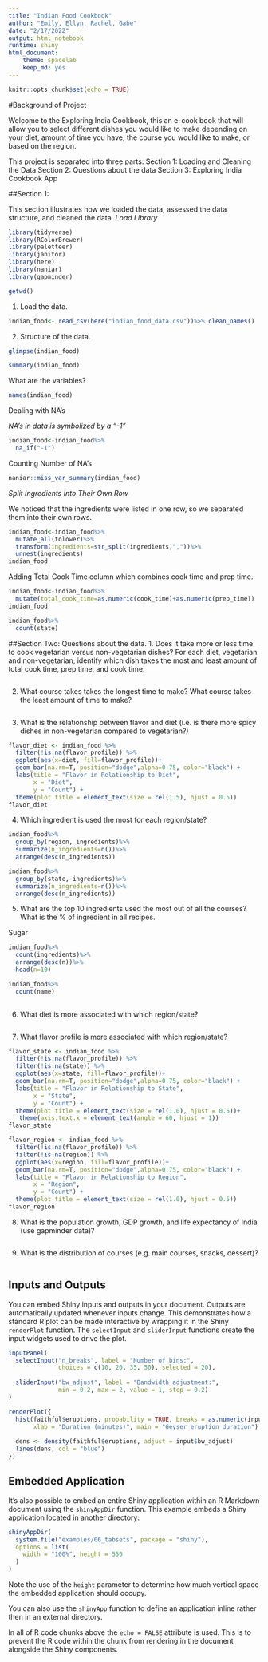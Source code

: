 ```yaml
---
title: "Indian Food Cookbook"
author: "Emily, Ellyn, Rachel, Gabe"
date: "2/17/2022"
output: html_notebook
runtime: shiny
html_document: 
    theme: spacelab
    keep_md: yes
---
```


```r
knitr::opts_chunk$set(echo = TRUE)
```

#Background of Project

Welcome to the Exploring India Cookbook, this an e-cook book that will allow you to select different dishes you would like to make depending on your diet, amount of time you have, the course you would like to make, or based on the region. 

This project is separated into three parts:
Section 1: Loading and Cleaning the Data
Section 2: Questions about the data
Section 3: Exploring India Cookbook App


##Section 1:

This section illustrates how we loaded the data, assessed the data structure, and cleaned the data. 
_Load Library_

```r
library(tidyverse)
library(RColorBrewer)
library(paletteer)
library(janitor)
library(here)
library(naniar)
library(gapminder)
```

```r
getwd()
```


1. Load the data. 
```r
indian_food<- read_csv(here("indian_food_data.csv"))%>% clean_names()

```
2. Structure of the data. 
```r
glimpse(indian_food)
```

```r
summary(indian_food)
```
What are the variables? 
```r
names(indian_food)
```

Dealing with NA's

_NA's in data is symbolized by a "-1"_
```r
indian_food<-indian_food%>%
  na_if("-1")
```

Counting Number of NA's
```r
naniar::miss_var_summary(indian_food)

```
_Split Ingredients Into Their Own Row_

We noticed that the ingredients were listed in one row, so we separated them into their own rows. 

```r
indian_food<-indian_food%>%
  mutate_all(tolower)%>%
  transform(ingredients=str_split(ingredients,","))%>%
  unnest(ingredients)
indian_food
```
Adding Total Cook Time column which combines cook time and prep time. 
```r
indian_food<-indian_food%>%
  mutate(total_cook_time=as.numeric(cook_time)+as.numeric(prep_time))
indian_food
```
```r
indian_food%>%
  count(state)
```


##Section Two: Questions about the data.
1. Does it take more or less time to cook vegetarian versus non-vegetarian dishes? For each diet, vegetarian and non-vegetarian, identify which dish takes the most and least amount of total cook time, prep time, and cook time.
```r

```

2. What course takes takes the longest time to make? What course takes the least amount of time to make? 
```r

```

3. What is the relationship between flavor and diet (i.e. is there more spicy dishes in non-vegetarian compared to vegetarian?)
```r
flavor_diet <- indian_food %>% 
  filter(!is.na(flavor_profile)) %>%
  ggplot(aes(x=diet, fill=flavor_profile))+
  geom_bar(na.rm=T, position="dodge",alpha=0.75, color="black") +
  labs(title = "Flavor in Relationship to Diet",
       x = "Diet",
       y = "Count") +
  theme(plot.title = element_text(size = rel(1.5), hjust = 0.5))
flavor_diet
```


4. Which ingredient is used the most for each region/state?
```r
indian_food%>%
  group_by(region, ingredients)%>%
  summarize(n_ingredients=n())%>%
  arrange(desc(n_ingredients))
```
```r
indian_food%>%
  group_by(state, ingredients)%>%
  summarize(n_ingredients=n())%>%
  arrange(desc(n_ingredients))
```


5. What are the top 10 ingredients used the most out of all the courses? What is the % of ingredient in all recipes. 

Sugar
```r
indian_food%>%
  count(ingredients)%>%
  arrange(desc(n))%>%
  head(n=10)
```
```r
indian_food%>%
  count(name)
  
```

6. What diet is more associated with which region/state?
```r

```

7. What flavor profile is more associated with which region/state?
```r
flavor_state <- indian_food %>% 
  filter(!is.na(flavor_profile)) %>%
  filter(!is.na(state)) %>%
  ggplot(aes(x=state, fill=flavor_profile))+
  geom_bar(na.rm=T, position="dodge",alpha=0.75, color="black") +
  labs(title = "Flavor in Relationship to State",
       x = "State",
       y = "Count") +
  theme(plot.title = element_text(size = rel(1.0), hjust = 0.5))+
   theme(axis.text.x = element_text(angle = 60, hjust = 1)) 
flavor_state
```

```r
flavor_region <- indian_food %>% 
  filter(!is.na(flavor_profile)) %>%
  filter(!is.na(region)) %>%
  ggplot(aes(x=region, fill=flavor_profile))+
  geom_bar(na.rm=T, position="dodge",alpha=0.75, color="black") +
  labs(title = "Flavor in Relationship to Region",
       x = "Region",
       y = "Count") +
  theme(plot.title = element_text(size = rel(1.0), hjust = 0.5))
flavor_region
```

8. What is the population growth, GDP growth, and life expectancy of India (use gapminder data)?
```r

```

9. What is the distribution of courses (e.g. main courses, snacks, dessert)?
```r

```



## Inputs and Outputs

You can embed Shiny inputs and outputs in your document. Outputs are automatically updated whenever inputs change.  This demonstrates how a standard R plot can be made interactive by wrapping it in the Shiny `renderPlot` function. The `selectInput` and `sliderInput` functions create the input widgets used to drive the plot.

```r
inputPanel(
  selectInput("n_breaks", label = "Number of bins:",
              choices = c(10, 20, 35, 50), selected = 20),
  
  sliderInput("bw_adjust", label = "Bandwidth adjustment:",
              min = 0.2, max = 2, value = 1, step = 0.2)
)

renderPlot({
  hist(faithful$eruptions, probability = TRUE, breaks = as.numeric(input$n_breaks),
       xlab = "Duration (minutes)", main = "Geyser eruption duration")
  
  dens <- density(faithful$eruptions, adjust = input$bw_adjust)
  lines(dens, col = "blue")
})
```

## Embedded Application

It's also possible to embed an entire Shiny application within an R Markdown document using the `shinyAppDir` function. This example embeds a Shiny application located in another directory:

```r
shinyAppDir(
  system.file("examples/06_tabsets", package = "shiny"),
  options = list(
    width = "100%", height = 550
  )
)
```

Note the use of the `height` parameter to determine how much vertical space the embedded application should occupy.

You can also use the `shinyApp` function to define an application inline rather then in an external directory.

In all of R code chunks above the `echo = FALSE` attribute is used. This is to prevent the R code within the chunk from rendering in the document alongside the Shiny components.



